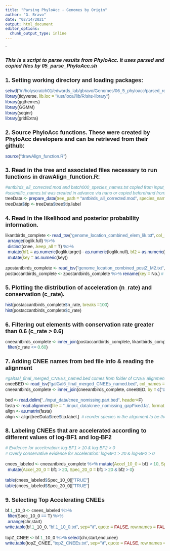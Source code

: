 ```yaml
---
title: "Parsing PhyloAcc - Genomes by Origin"
author: "G. Bravo"
date: "02/14/2021"
output: html_document
editor_options: 
  chunk_output_type: inline
---
```


`<style type="text/css">

body{ /* Normal  */
      font-size: 14px;
  }
td {  /* Table  */
  font-size: 10px;
}
h1.title {
  font-size: 22px;
  color: DarkBlue;
  font-family: Arial, Helvetica, sans-serif;
}
h1 { /* Header 1 */
  font-size: 18px;
  font-weight: bold;
  font-family: Arial, Helvetica, sans-serif;
}
h2 { /* Header 2 */
  font-size: 16px;
  font-family: Arial, Helvetica, sans-serif;
  font-style: oblique;
}
h3 { /* Header 3 */
  font-size: 14px;
  font-family: Arial, Helvetica, sans-serif;
  font-style: oblique;
}
code.r{ /* Code block */
    font-size: 14px;
    font-family: Arial, Helvetica, sans-serif;
    font-stretch: expanded;
}
pre { /* Code block - determines code spacing between lines */
    font-size: 14px;
    font-family: Arial, Helvetica, sans-serif;
}
</style>

## This is a script to parse results from PhyloAcc. It uses parsed and copied files by 05_parse_PhyloAcc.sh

# 1. Setting working directory and loading packages:

```r
setwd("/n/holyscratch01/edwards_lab/gbravo/Genomes/06_5_phyloacc/parsed_results")
library(tidyverse, lib.loc = "/usr/local/lib/R/site-library")
library(ggthemes)
library(GGMM)
library(seqinr)
library(gridExtra)
```

# 2. Source PhyloAcc functions. These were created by PhyloAcc developers and can be retrieved from their github:

```r
source("drawAlign_function.R")
```

# 3. Read in the tree and associated files necessary to run functions in drawAlign_function.R:

```r
#antbirds_all_corrected.mod and batch000_species_names.txt copied from input_data and outputs beforehand.
#scientific_names.txt was created in advance via nano or copied beforehand from a previous run.
treeData <- prepare_data(tree_path = "antbirds_all_corrected.mod", species_name = "batch000_species_names.txt", common_name = "scientific_names.txt")
treeData$tip <- treeData$tree$tip.label
```

# 4. Read in the likelihood and posterior probability information.

```r
likantbirds_complete <- read_tsv("genome_location_combined_elem_lik.txt", col_names = c("key", "cnee", "loglik.null", "loglik.target", "loglik.full", "logBF1", "logBF2", "loglik_Max_M0", "loglik_Max_M1", "loglik_Max_M2")) %>%
  arrange(loglik.full) %>%
  distinct(cnee, .keep_all = T) %>%
  mutate(bf1 = as.numeric(loglik.target) - as.numeric(loglik.null), bf2 = as.numeric(loglik.target) - as.numeric(loglik.full)) %>%
  mutate(key = as.numeric(key))

zpostantbirds_complete <- read_tsv("genome_location_combined_postZ_M2.txt", col_types = cols(.default = "d"))
postaccantbirds_complete <- zpostantbirds_complete %>% rename(key = No.) # Renaming column so both tables can talk to each other using "key."

```

# 5. Plotting the distribution of acceleration (n_rate) and conservation (c_rate).

```r
hist(postaccantbirds_complete$n_rate, breaks =100)
hist(postaccantbirds_complete$c_rate)
```

# 6. Filtering out elements with conservation rate greater than 0.6 (c_rate > 0.6)

```r
cneeantbirds_complete <- inner_join(postaccantbirds_complete, likantbirds_complete, by = c("key" = "key")) %>%
  filter(c_rate <= 0.60)
```

# 7. Adding CNEE names from bed file info & reading the alignment

```r
#galGal_final_merged_CNEEs_named.bed comes from folder of CNEE alignments
cneeBED <- read_tsv("galGal6_final_merged_CNEEs_named.bed", col_names = c("chr", "start", "end", "cnee"))
cneeantbirds_complete <- inner_join(cneeantbirds_complete, cneeBED, by = c("cnee" = "cnee"))

bed <- read.delim("../input_data/cnee_nomissing.part.bed", header=F)
fasta <- read.alignment(file = "../input_data/cnee_nomissing_gapFixed.fa", format = "fasta")  
align <- as.matrix(fasta)
align <- align[treeData$tree$tip.label,]  # reorder species in the alignment to be the same as tips of the tree. The name of the species in the alignment file has to the same as in the tree!
```

# 8. Labeling CNEEs that are accelerated according to different values of log-BF1 and log-BF2

```r
# Evidence for acceleration: log-BF1 > 10 & log-BF2 > 0
# Overly conservative evidence for acceleration: log-BF1 > 20 & log-BF2 > 0

cnees_labeled <- cneeantbirds_complete %>% mutate(Accel_10_0 = bf1 > 10, Spec_10_0 = bf1 > 10 & bf2 > 0) %>% 
  mutate(Accel_20_0 = bf1 > 20, Spec_20_0 = bf1 > 20 & bf2 > 0)

table(cnees_labeled$Spec_10_0)["TRUE"]
table(cnees_labeled$Spec_20_0)["TRUE"]
```

# 9. Selecting Top Accelerating CNEEs

```r
bf.1_10_0 <- cnees_labeled %>%
  filter(Spec_10_0 == T) %>%
  arrange(chr,start)
write.table(bf.1_10_0, "bf.1_10_0.txt", sep="\t", quote = FALSE, row.names = FALSE)

topZ_CNEE <- bf.1_10_0 %>% select(chr,start,end,cnee)
write.table(topZ_CNEE, "topZ_CNEEs.txt", sep="\t", quote = FALSE, row.names = FALSE)
```

